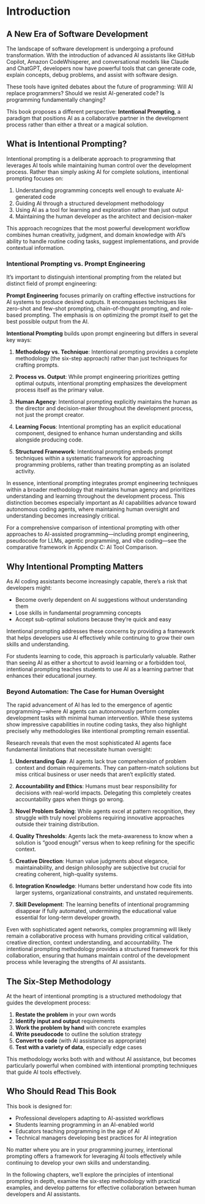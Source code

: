 # Introduction

## A New Era of Software Development

The landscape of software development is undergoing a profound transformation. With the introduction of advanced AI assistants like GitHub Copilot, Amazon CodeWhisperer, and conversational models like Claude and ChatGPT, developers now have powerful tools that can generate code, explain concepts, debug problems, and assist with software design.

These tools have ignited debates about the future of programming: Will AI replace programmers? Should we resist AI-generated code? Is programming fundamentally changing?

This book proposes a different perspective: **Intentional Prompting**, a paradigm that positions AI as a collaborative partner in the development process rather than either a threat or a magical solution.

## What is Intentional Prompting?

Intentional prompting is a deliberate approach to programming that leverages AI tools while maintaining human control over the development process. Rather than simply asking AI for complete solutions, intentional prompting focuses on:

1. Understanding programming concepts well enough to evaluate AI-generated code
2. Guiding AI through a structured development methodology
3. Using AI as a tool for learning and exploration rather than just output
4. Maintaining the human developer as the architect and decision-maker

This approach recognizes that the most powerful development workflow combines human creativity, judgment, and domain knowledge with AI's ability to handle routine coding tasks, suggest implementations, and provide contextual information.

### Intentional Prompting vs. Prompt Engineering

It's important to distinguish intentional prompting from the related but distinct field of prompt engineering:

**Prompt Engineering** focuses primarily on crafting effective instructions for AI systems to produce desired outputs. It encompasses techniques like zero-shot and few-shot prompting, chain-of-thought prompting, and role-based prompting. The emphasis is on optimizing the prompt itself to get the best possible output from the AI.

**Intentional Prompting** builds upon prompt engineering but differs in several key ways:

1. **Methodology vs. Technique**: Intentional prompting provides a complete methodology (the six-step approach) rather than just techniques for crafting prompts.

2. **Process vs. Output**: While prompt engineering prioritizes getting optimal outputs, intentional prompting emphasizes the development process itself as the primary value.

3. **Human Agency**: Intentional prompting explicitly maintains the human as the director and decision-maker throughout the development process, not just the prompt creator.

4. **Learning Focus**: Intentional prompting has an explicit educational component, designed to enhance human understanding and skills alongside producing code.

5. **Structured Framework**: Intentional prompting embeds prompt techniques within a systematic framework for approaching programming problems, rather than treating prompting as an isolated activity.

In essence, intentional prompting integrates prompt engineering techniques within a broader methodology that maintains human agency and prioritizes understanding and learning throughout the development process. This distinction becomes especially important as AI capabilities advance toward autonomous coding agents, where maintaining human oversight and understanding becomes increasingly critical.

For a comprehensive comparison of intentional prompting with other approaches to AI-assisted programming—including prompt engineering, pseudocode for LLMs, agentic programming, and vibe coding—see the comparative framework in Appendix C: AI Tool Comparison.

## Why Intentional Prompting Matters

As AI coding assistants become increasingly capable, there's a risk that developers might:

- Become overly dependent on AI suggestions without understanding them
- Lose skills in fundamental programming concepts
- Accept sub-optimal solutions because they're quick and easy

Intentional prompting addresses these concerns by providing a framework that helps developers use AI effectively while continuing to grow their own skills and understanding.

For students learning to code, this approach is particularly valuable. Rather than seeing AI as either a shortcut to avoid learning or a forbidden tool, intentional prompting teaches students to use AI as a learning partner that enhances their educational journey.

### Beyond Automation: The Case for Human Oversight

The rapid advancement of AI has led to the emergence of agentic programming—where AI agents can autonomously perform complex development tasks with minimal human intervention. While these systems show impressive capabilities in routine coding tasks, they also highlight precisely why methodologies like intentional prompting remain essential.

Research reveals that even the most sophisticated AI agents face fundamental limitations that necessitate human oversight:

1. **Understanding Gap**: AI agents lack true comprehension of problem context and domain requirements. They can pattern-match solutions but miss critical business or user needs that aren't explicitly stated.

2. **Accountability and Ethics**: Humans must bear responsibility for decisions with real-world impacts. Delegating this completely creates accountability gaps when things go wrong.

3. **Novel Problem Solving**: While agents excel at pattern recognition, they struggle with truly novel problems requiring innovative approaches outside their training distribution.

4. **Quality Thresholds**: Agents lack the meta-awareness to know when a solution is "good enough" versus when to keep refining for the specific context.

5. **Creative Direction**: Human value judgments about elegance, maintainability, and design philosophy are subjective but crucial for creating coherent, high-quality systems.

6. **Integration Knowledge**: Humans better understand how code fits into larger systems, organizational constraints, and unstated requirements.

7. **Skill Development**: The learning benefits of intentional programming disappear if fully automated, undermining the educational value essential for long-term developer growth.

Even with sophisticated agent networks, complex programming will likely remain a collaborative process with humans providing critical validation, creative direction, context understanding, and accountability. The intentional prompting methodology provides a structured framework for this collaboration, ensuring that humans maintain control of the development process while leveraging the strengths of AI assistants.

## The Six-Step Methodology

At the heart of intentional prompting is a structured methodology that guides the development process:

1. **Restate the problem** in your own words
2. **Identify input and output** requirements
3. **Work the problem by hand** with concrete examples
4. **Write pseudocode** to outline the solution strategy
5. **Convert to code** (with AI assistance as appropriate)
6. **Test with a variety of data**, especially edge cases

This methodology works both with and without AI assistance, but becomes particularly powerful when combined with intentional prompting techniques that guide AI tools effectively.

## Who Should Read This Book

This book is designed for:

- Professional developers adapting to AI-assisted workflows
- Students learning programming in an AI-enabled world
- Educators teaching programming in the age of AI
- Technical managers developing best practices for AI integration

No matter where you are in your programming journey, intentional prompting offers a framework for leveraging AI tools effectively while continuing to develop your own skills and understanding.

In the following chapters, we'll explore the principles of intentional prompting in depth, examine the six-step methodology with practical examples, and develop patterns for effective collaboration between human developers and AI assistants.